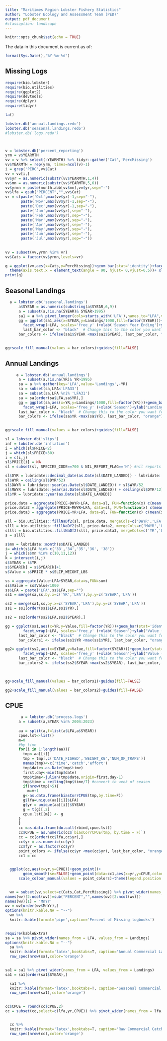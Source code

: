 ```yaml
---
title: "Maritimes Region Lobster Fishery Statistics"
author: "Lobster Ecology and Assessment Team (PED)"
output: pdf_document
#classoption: landscape  
---
```


```r
knitr::opts_chunk$set(echo = TRUE)

```
The data in this document is current as of:
```r
format(Sys.Date(),"%Y-%m-%d")

```


## Missing Logs

```r
  
require(bio.lobster)
require(bio.utilities)
require(ggplot2)
require(devtools)
require(dplyr)
require(tidyr)

la()

lobster.db('annual.landings.redo')
lobster.db('seasonal.landings.redo')
#lobster.db('logs.redo')



v = lobster.db('percent_reporting')
yrm = v$YEARMTH
vv = v %>% select(-YEARMTH) %>% tidyr::gather('Cat','PercMissing')
vv$YEARMTH = rep(yrm, times=ncol(v)-1)
i = grep('PERC',vv$Cat)
vv = vv[i,]
vv$yr = as.numeric(substr(vv$YEARMTH,1,4))
vv$mn = as.numeric(substr(vv$YEARMTH,5,6))
vv$yrmn = paste(month.abb[vv$mn],vv$yr,sep="-")
vv$lfa = gsub("PERCENT","",vv$Cat)
vr = c(paste('Oct',max(vv$yr)-1,sep="-"),
       paste('Nov',max(vv$yr)-1,sep="-"),
       paste('Dec',max(vv$yr)-1,sep="-"),
       paste('Jan',max(vv$yr),sep="-"),
       paste('Feb',max(vv$yr),sep="-"),
       paste('Mar',max(vv$yr),sep="-"),
       paste('Apr',max(vv$yr),sep="-"),
       paste('May',max(vv$yr),sep="-"),
       paste('Jun',max(vv$yr),sep="-"),
       paste('Jul',max(vv$yr),sep="-"))
       
       
vv = subset(vv,yrmn %in% vr)
vv$Cats = factor(vv$yrmn,levels=vr)
```



```r
g = ggplot(vv,aes(x=Cats,y=PercMissing))+geom_bar(stat='identity')+facet_wrap(~lfa)+
  theme(axis.text.x = element_text(angle = 90, hjust= 0,vjust=0.5))+ xlab("")+ylab('Percent Missing Logs (%)')
print(g)
```


\newpage

## Seasonal Landings

```r

  a = lobster.db('seasonal.landings')
      a$SYEAR = as.numeric(substring(a$SYEAR,6,9))
      a = subset(a,!is.na(SYEAR)& SYEAR>1995)
      sa1 = a %>% pivot_longer(cols=starts_with('LFA'),names_to="LFA",values_to='Landings')
      gg = ggplot(sa1,aes(x=SYEAR,y=Landings/1000,fill=factor(SYEAR)))+geom_bar(stat='identity')+
        facet_wrap(~LFA, scales='free_y' )+xlab('Season Year Ending')+ylab('Landings (kt)')
        last_bar_color <- "black"  # Change this to the color you want for the last bar
      bar_colors <- ifelse(sa1$SYEAR <max(sa1$SYEAR), last_bar_color, "orange")
      
```



```r

gg+scale_fill_manual(values = bar_colors)+guides(fill=FALSE)

```


\newpage

## Annual Landings

```r
     a = lobster.db('annual.landings')
      a = subset(a,!is.na(YR)& YR>1995)
      sa = a %>% gather(key='LFA',value='Landings',-YR)
      sa = subset(sa,LFA<'LFA33')
      sa = subset(sa,LFA %ni% 'LFA31')
      sa = sa[order(sa$LFA,sa$YR),]
      gg = ggplot(sa,aes(x=YR,y=Landings/1000,fill=factor(YR)))+geom_bar(stat='identity')+
        facet_wrap(~LFA, scales='free_y' )+xlab('Season')+ylab('Landings (kt)')
      last_bar_color <- "black"  # Change this to the color you want for the last bar
      bar_colors <- ifelse(sa$YR <max(sa$YR), last_bar_color, "orange")
      

```



```r

gg+scale_fill_manual(values = bar_colors)+guides(fill=FALSE)

```


\newpage


```r

sl = lobster.db('slips')
inf = lobster.db('inflation')
i = which(sl$PRICE<2)
j = which(sl$PRICE>30)
i = c(i,j)
sl$PRICE[i] = NA
sl = subset(sl, SPECIES_CODE==700 & NIL_REPORT_FLAG=='N') #nil reports still have to be submitted

sl$DYR = lubridate::decimal_date(as.Date(sl$DATE_LANDED)) - lubridate::year(as.Date(sl$DATE_LANDED))
sl$WYR = ceiling(sl$DYR*52)
sl$DWYR = lubridate::year(as.Date(sl$DATE_LANDED)) + sl$WYR/52
sl$MWYR = lubridate::year(as.Date(sl$DATE_LANDED)) + ceiling(sl$DYR*12)/12
sl$YR = lubridate::year(as.Date(sl$DATE_LANDED))

price.data = aggregate(PRICE~DWYR+LFA, data=sl, FUN=function(x) c(mean(x,na.rm=T)))
price.data2 = aggregate(PRICE~MWYR+LFA, data=sl, FUN=function(x) c(mean(x,na.rm=T)))
price.data3 = aggregate(PRICE~YR+LFA, data=sl, FUN=function(x) c(mean(x,na.rm=T)))

sll = bio.utilities::fillNaDf2(sl, price.data, mergeCols=c('DWYR','LFA'),fillCols=c('PRICE'))
slll = bio.utilities::fillNaDf2(sll, price.data2, mergeCols=c('MWYR','LFA'),fillCols=c('PRICE'))
sllll = bio.utilities::fillNaDf2(slll, price.data3, mergeCols=c('YR','LFA'),fillCols=c('PRICE'))
s = sllll

s$mn = lubridate::month(s$DATE_LANDED)
i= which(s$LFA %in% c('33','34','35','36', '38')) 
j = which(s$mn %in% c(10,11,12))
k = intersect(i,j)
s$SYEAR = s$YR
s$SYEAR[k] = s$SYEAR[k]+1
s$Value = s$PRICE * s$SLIP_WEIGHT_LBS

ss = aggregate(Value~LFA+SYEAR,data=s,FUN=sum)
ss$Value = ss$Value/1000
ss$LFA = paste('LFA',ss$LFA,sep="")
ss1 = merge(sa,ss,by.x=c('YR','LFA'),by.y=c('SYEAR','LFA'))

ss2 = merge(sa1,ss,by.x=c('SYEAR','LFA'),by.y=c('SYEAR','LFA'))
ss1 = ss1[order(ss1$LFA,ss1$YR),]

ss2 = ss2[order(ss2$LFA,ss2$SYEAR),]

gg = ggplot(ss1,aes(x=YR,y=Value,fill=factor(YR)))+geom_bar(stat='identity')+
        facet_wrap(~LFA, scales='free_y' )+xlab('Season')+ylab("Value ('000s)")
      last_bar_color <- "black"  # Change this to the color you want for the last bar
      bar_colors1 <- ifelse(ss1$YR <max(ss1$YR), last_bar_color, "orange")

gg2= ggplot(ss2,aes(x=SYEAR,y=Value,fill=factor(SYEAR)))+geom_bar(stat='identity')+
        facet_wrap(~LFA, scales='free_y' )+xlab('Season')+ylab("Value ('000s)")
      last_bar_color <- "black"  # Change this to the color you want for the last bar
      bar_colors2 <- ifelse(ss2$SYEAR <max(ss2$SYEAR), last_bar_color, "orange")
      
      
```




```r

gg+scale_fill_manual(values = bar_colors1)+guides(fill=FALSE)

```

   
   \newpage
   
   
```r

gg2+scale_fill_manual(values = bar_colors2)+guides(fill=FALSE)

```
  
   
   
\newpage

## CPUE

```r
       a = lobster.db('process.logs')
      a = subset(a,SYEAR %in% 2004:2023) 
      
      aa = split(a,f=list(a$LFA,a$SYEAR))
      cpue.lst<-list()
      m=0
      #by time
      for(i in 1:length(aa)){
        tmp<-aa[[i]]
        tmp = tmp[,c('DATE_FISHED','WEIGHT_KG','NUM_OF_TRAPS')]
        names(tmp)<-c('time','catch','effort')
        tmp$date<-as.Date(tmp$time)
        first.day<-min(tmp$date)
        tmp$time<-julian(tmp$date,origin=first.day-1)
        tmp$time = ceiling(tmp$time/7) #convert to week of season
        if(nrow(tmp)>5){
          m=m+1
        g<-as.data.frame(biasCorrCPUE(tmp,by.time=F))
        g$lfa=unique(aa[[i]]$LFA)
        g$yr = unique(aa[[i]]$SYEAR)
        g = t(g)[,2]
        cpue.lst[[m]] <- g
      }
      }
      cc =as.data.frame(do.call(rbind,cpue.lst))
      cc$CPUE = as.numeric(cc$`biasCorrCPUE(tmp, by.time = F)`)
      cc = cc[order(cc$lfa,cc$yr),]
      cc$yr = as.numeric(cc$yr)
      cc$fyr = as.factor(cc$yr)
      point_colors <- ifelse(cc$yr <max(cc$yr), last_bar_color, "orange")
      cc1 = cc
     

```


```r

  ggplot(cc,aes(x=yr,y=CPUE))+geom_point()+
        geom_smooth(se=FALSE)+geom_point(data=cc1,aes(x=yr,y=CPUE,colour=fyr))+facet_wrap(~lfa,scales='free_y')+
      scale_colour_manual(values = point_colors)+theme(legend.position = 'none')
    
```


\newpage

```r
  wv = subset(vv,select=c(Cats,Cat,PercMissing)) %>% pivot_wider(names_from = Cat, values_from = PercMissing)
names(wv)[2:ncol(wv)]=sub("PERCENT","",names(wv)[2:ncol(wv)]) 
names(wv)[1] = 'MnYr' 
wv = wv[order(wv$MnYr),]
options(knitr.kable.NA = "--")
  wv %>% 
  knitr::kable(format='pipe',caption='Percent of Missing logbooks') 
  
```
\newpage
```r
require(kableExtra)
sa = sa %>% pivot_wider(names_from = LFA, values_from = Landings)
options(knitr.kable.NA = "--")
  sa %>% 
  knitr::kable(format='latex',booktabs=T, caption='Annual Commercial Landings. The last row is preliminary (indicated in orange)') %>%
  row_spec(nrow(sa),color='orange')
  
```


\newpage
```r
sa1 = sa1 %>% pivot_wider(names_from = LFA, values_from = Landings)
sa1 = sa1[order(sa1$SYEAR),]

  sa1 %>% 
  knitr::kable(format='latex',booktabs=T, caption='Seasonal Commercial Landings. The last row is preliminary (indicated in orange') %>%
  row_spec(nrow(sa1),color='orange')
  
```


\newpage
```r
cc$CPUE = round(cc$CPUE,2)
cc = subset(cc,select=c(lfa,yr,CPUE)) %>% pivot_wider(names_from = lfa, values_from = CPUE)


  cc %>% 
  knitr::kable(format='latex',booktabs=T, caption='Raw Commercial Catch Per Unit Effort by Year and LFA. The last row is preliminary (indicated in orange') %>%
  row_spec(nrow(cc),color='orange')
  
```